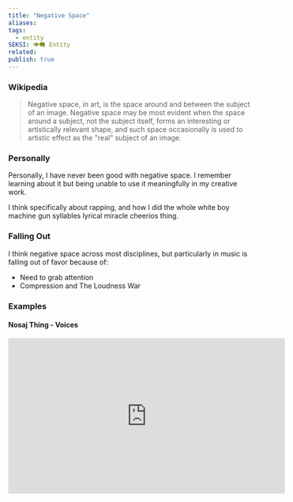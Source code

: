 ```yaml
---
title: "Negative Space"
aliases: 
tags:
  - entity
SEKSI: 👁️‍🗨️ Entity
related:
publish: true
---
```



### Wikipedia
> Negative space, in art, is the space around and between the subject of an image. Negative space may be most evident when the space around a subject, not the subject itself, forms an interesting or artistically relevant shape, and such space occasionally is used to artistic effect as the "real" subject of an image.

### Personally
Personally, I have never been good with negative space. I remember learning about it but being unable to use it meaningfully in my creative work. 

I think specifically about rapping, and how I did the whole white boy machine gun syllables lyrical miracle cheerios thing.

### Falling Out
I think negative space across most disciplines, but particularly in music is falling out of favor because of:
- Need to grab attention
- Compression and The Loudness War

### Examples
#### Nosaj Thing - Voices

<iframe width="560" height="315" src="https://www.youtube.com/embed/imq_z9az_Io" frameBorder="0" allow="accelerometer; autoplay; clipboard-write; encrypted-media; gyroscope; picture-in-picture" allowFullScreen></iframe>

